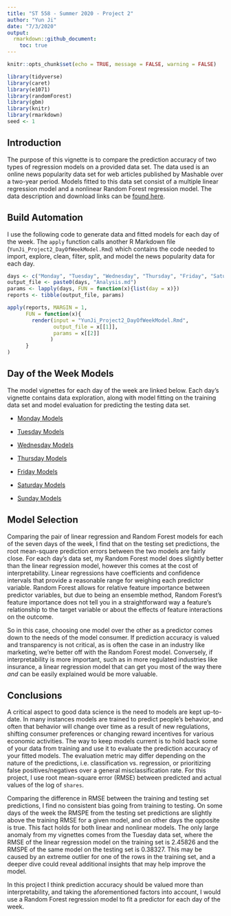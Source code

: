 ```yaml
---
title: "ST 558 - Summer 2020 - Project 2"
author: "Yun Ji"
date: "7/3/2020"
output:
  rmarkdown::github_document:
    toc: true
---
```


```r
knitr::opts_chunk$set(echo = TRUE, message = FALSE, warning = FALSE)
```

```r
library(tidyverse)
library(caret)
library(e1071)
library(randomForest)
library(gbm)
library(knitr)
library(rmarkdown)
seed <- 1
```

## Introduction
The purpose of this vignette is to compare the prediction accuracy of two types of regression models on a provided data set. The data used is an online news popularity data set for web articles published by Mashable over a two-year period. Models fitted to this data set consist of a multiple linear regression model and a nonlinear Random Forest regression model. The data description and download links can be [found here](https://archive.ics.uci.edu/ml/datasets/Online+News+Popularity#).

## Build Automation
I use the following code to generate data and fitted models for each day of the week. The `apply` function calls another R Markdown file (`YunJi_Project2_DayOfWeekModel.Rmd`) which contains the code needed to import, explore, clean, filter, split, and model the news popularity data for each day.

```r
days <- c("Monday", "Tuesday", "Wednesday", "Thursday", "Friday", "Saturday", "Sunday")
output_file <- paste0(days, "Analysis.md")
params <- lapply(days, FUN = function(x){list(day = x)})
reports <- tibble(output_file, params)

apply(reports, MARGIN = 1,
      FUN = function(x){
        render(input = "YunJi_Project2_DayOfWeekModel.Rmd", 
               output_file = x[[1]], 
               params = x[[2]]
              )
      }
)
```

## Day of the Week Models
The model vignettes for each day of the week are linked below. Each day's vignette contains data exploration, along with model fitting on the training data set and model evaluation for predicting the testing data set.

* [Monday Models](MondayAnalysis.html)

* [Tuesday Models](TuesdayAnalysis.html)

* [Wednesday Models](WednesdayAnalysis.html)

* [Thursday Models](ThursdayAnalysis.html)

* [Friday Models](FridayAnalysis.html)

* [Saturday Models](SaturdayAnalysis.html)

* [Sunday Models](SundayAnalysis.html)

## Model Selection
Comparing the pair of linear regression and Random Forest models for each of the seven days of the week, I find that on the testing set predictions, the root mean-square prediction errors between the two models are fairly close. For each day's data set, my Random Forest model does slightly better than the linear regression model, however this comes at the cost of interpretability. Linear regressions have coefficients and confidence intervals that provide a reasonable range for weighing each predictor variable. Random Forest allows for relative feature importance between predictor variables, but due to being an ensemble method, Random Forest's feature importance does not tell you in a straightforward way a feature's relationship to the target variable or about the effects of feature interactions on the outcome.

So in this case, choosing one model over the other as a predictor comes down to the needs of the model consumer. If prediction accuracy is valued and transparency is not critical, as is often the case in an industry like marketing, we're better off with the Random Forest model. Conversely, if interpretability is more important, such as in more regulated industries like insurance, a linear regression model that can get you most of the way there *and* can be easily explained would be more valuable.

## Conclusions
A critical aspect to good data science is the need to models are kept up-to-date. In many instances models are trained to predict people's behavior, and often that behavior will change over time as a result of new regulations, shifting consumer preferences or changing reward incentives for various economic activities. The way to keep models current is to hold back some of your data from training and use it to evaluate the prediction accuracy of your fitted models. The evaluation metric may differ depending on the nature of the predictions, i.e. classification vs. regression, or prioritizing false positives/negatives over a general misclassification rate. For this project, I use root mean-square error (RMSE) between predicted and actual values of the log of `shares`.

Comparing the difference in RMSE between the training and testing set predictions, I find no consistent bias going from training to testing. On some days of the week the RMSPE from the testing set predictions are slightly above the training RMSE for a given model, and on other days the opposite is true. This fact holds for both linear and nonlinear models. The only large anomaly from my vignettes comes from the Tuesday data set, where the RMSE of the linear regression model on the training set is 2.45826 and the RMSPE of the same model on the testing set is 0.38327. This may be caused by an extreme outlier for one of the rows in the training set, and a deeper dive could reveal additional insights that may help improve the model.

In this project I think prediction accuracy should be valued more than interpretability, and taking the aforementioned factors into account, I would use a Random Forest regression model to fit a predictor for each day of the week.
